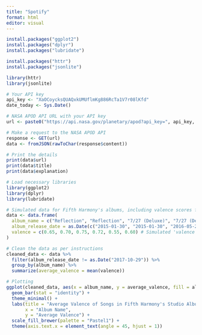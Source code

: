```yaml
---
title: "Spotify"
format: html
editor: visual
---
```


```r
install.packages("ggplot2")
install.packages("dplyr")
install.packages("lubridate")
```

```r
install.packages("httr")
install.packages("jsonlite")
```

```r
library(httr)
library(jsonlite)

# Your API key
api_key <- "XaOCoycksQUAQxkUMUflmKg886RcTa1V7r08lKfd"
date_today <- Sys.Date()

# NASA APOD API URL with your API key
url <- paste0("https://api.nasa.gov/planetary/apod?api_key=", api_key, "&date=", date_today)

# Make a request to the NASA APOD API
response <- GET(url)
data <- fromJSON(rawToChar(response$content))

# Print the details
print(data$url)
print(data$title)
print(data$explanation)
```

```r
# Load necessary libraries
library(ggplot2)
library(dplyr)
library(lubridate)

# Simulated data for Fifth Harmony's albums, including valence scores for tracks
data <- data.frame(
  album_name = c("Reflection", "Reflection", "7/27 (Deluxe)", "7/27 (Deluxe)", "Fifth Harmony", "Fifth Harmony"),
  album_release_date = as.Date(c("2015-01-30", "2015-01-30", "2016-05-27", "2016-05-27", "2017-08-25", "2017-08-25")),
  valence = c(0.65, 0.70, 0.75, 0.72, 0.55, 0.60) # Simulated 'valence' scores
)

# Clean the data as per instructions
cleaned_data <- data %>%
  filter(album_release_date != as.Date("2017-10-29")) %>%
  group_by(album_name) %>%
  summarize(average_valence = mean(valence))

# Plotting
ggplot(cleaned_data, aes(x = album_name, y = average_valence, fill = album_name)) +
  geom_bar(stat = "identity") +
  theme_minimal() +
  labs(title = "Average Valence of Songs in Fifth Harmony's Studio Albums",
       x = "Album Name",
       y = "Average Valence") +
  scale_fill_brewer(palette = "Pastel1") +
  theme(axis.text.x = element_text(angle = 45, hjust = 1))

```
